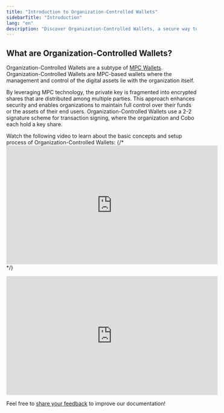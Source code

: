 ```yaml
---
title: "Introduction to Organization-Controlled Wallets"
sidebarTitle: "Introduction"
lang: "en"
description: "Discover Organization-Controlled Wallets, a secure way to manage digital assets using MPC technology."
---
```


## What are Organization-Controlled Wallets?

Organization-Controlled Wallets are a subtype of [MPC Wallets](/en/portal/mpc-wallets/introduction). Organization-Controlled Wallets are MPC-based wallets where the management and control of the digital assets lie with the organization itself.

By leveraging MPC technology, the private key is fragmented into encrypted shares that are distributed among multiple parties. This approach enhances security and enables organizations to maintain full control over their funds or the assets of their end users. Organization-Controlled Wallets use a 2-2 signature scheme for transaction signing, where the organization and Cobo each hold a key share.

Watch the following video to learn about the basic concepts and setup process of Organization-Controlled Wallets:
{/* <iframe width="560" height="315" src="https://www.youtube.com/embed/kC-Lp75RBHs?si=uAtQvSq4CgpPYfp_" title="YouTube video player" frameborder="0" allow="accelerometer; autoplay; clipboard-write; encrypted-media; gyroscope; picture-in-picture; web-share" referrerpolicy="strict-origin-when-cross-origin" allowfullscreen></iframe> */}

<iframe width="560" height="315" src="https://www.youtube.com/embed/kC-Lp75RBHs?si=uAtQvSq4CgpPYfp_" title="YouTube video player" frameborder="0" allow="accelerometer; autoplay; clipboard-write; encrypted-media; gyroscope; picture-in-picture; web-share" referrerpolicy="strict-origin-when-cross-origin" allowfullscreen></iframe>

<Tip>Feel free to [share your feedback](https://forms.zohopublic.com/cobo/form/DocumentFeedbackForm/formperma/QvLOhxJv1_JMsJ-1dleZ8Itb_7rzN-LtgvsDdxosoVI?referrername=manuals) to improve our documentation!</Tip>